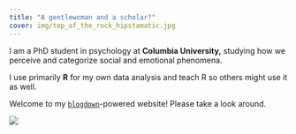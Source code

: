 ```yaml
---
title: "A gentlewoman and a scholar?"
cover: img/top_of_the_rock_hipstamatic.jpg
---
```


I am a PhD student in psychology at **Columbia University,** studying how we perceive and categorize social and emotional phenomena.

I use primarily **R** for my own data analysis and teach R so others might use it as well.

Welcome to my [`blogdown`](https://github.com/rstudio/blogdown)-powered website! Please take a look around.

![](img/name_handwritten_small_white.png)
